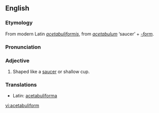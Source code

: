 ==English==
===Etymology===
From modern Latin ''[[acetabuliformis]]'', from ''[[acetabulum]]'' ‘saucer’ + ''[[-form]]''.

===Pronunciation===
{{IPA|/æsɪˈtæbju:lɪfɔ:m/}}

===Adjective===
{{en-adj}}

# {{botany}} Shaped like a [[saucer]] or shallow cup.

===Translations===
*Latin: [[acetabuliforma]]

[[vi:acetabuliform]]